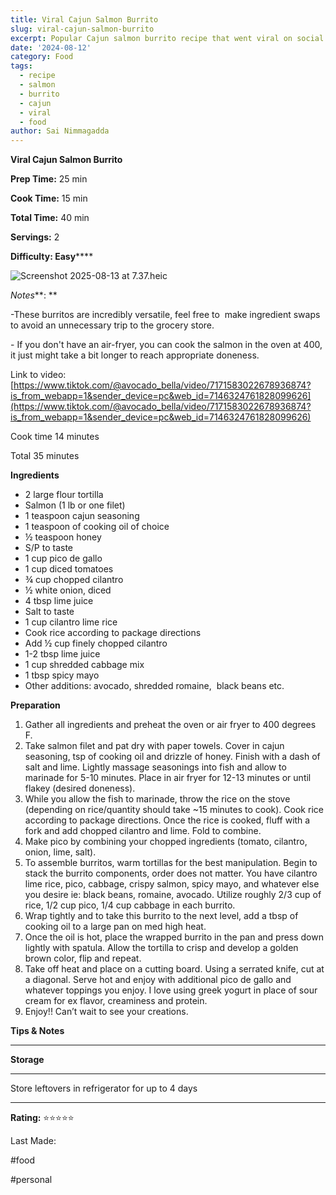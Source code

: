 ```yaml
---
title: Viral Cajun Salmon Burrito
slug: viral-cajun-salmon-burrito
excerpt: Popular Cajun salmon burrito recipe that went viral on social media
date: '2024-08-12'
category: Food
tags:
  - recipe
  - salmon
  - burrito
  - cajun
  - viral
  - food
author: Sai Nimmagadda
---
```


**Viral Cajun Salmon Burrito**

  


**Prep Time:** 25 min

**Cook Time:** 15 min

**Total Time:** 40 min

**Servings:** 2

**Difficulty: Easy******

  


![Screenshot 2025-08-13 at 7.37.heic](file:///Screenshot%202025-08-13%20at%207.37.heic)

  


_Notes_**: **

  


-These burritos are incredibly versatile, feel free to  make ingredient swaps to avoid an unnecessary trip to the grocery store. 

\- If you don't have an air-fryer, you can cook the salmon in the oven at 400, it just might take a bit longer to reach appropriate doneness.

Link to video: [https://www.tiktok.com/@avocado_bella/video/7171583022678936874?is_from_webapp=1&sender_device=pc&web_id=7146324761828099626](https://www.tiktok.com/@avocado_bella/video/7171583022678936874?is_from_webapp=1&sender_device=pc&web_id=7146324761828099626)

Cook time 14 minutes 

Total 35 minutes 

  


**Ingredients**

  


  * 2 large flour tortilla
  * Salmon (1 lb or one filet)
  * 1 teaspoon cajun seasoning 
  * 1 teaspoon of cooking oil of choice 
  * ½ teaspoon honey 
  * S/P to taste
  * 1 cup pico de gallo
  * 1 cup diced tomatoes 
  * ¾ cup chopped cilantro 
  * ½ white onion, diced
  * 4 tbsp lime juice
  * Salt to taste
  * 1 cup cilantro lime rice
  * Cook rice according to package directions
  * Add ½ cup finely chopped cilantro
  * 1-2 tbsp lime juice
  * 1 cup shredded cabbage mix
  * 1 tbsp spicy mayo 
  * Other additions: avocado, shredded romaine,  black beans etc. 

  


**Preparation**

  


  1. Gather all ingredients and preheat the oven or air fryer to 400 degrees F. 
  2. Take salmon filet and pat dry with paper towels. Cover in cajun seasoning, tsp of cooking oil and drizzle of honey. Finish with a dash of salt and lime. Lightly massage seasonings into fish and allow to marinade for 5-10 minutes. Place in air fryer for 12-13 minutes or until flakey (desired doneness).
  3. While you allow the fish to marinade, throw the rice on the stove (depending on rice/quantity should take ~15 minutes to cook). Cook rice according to package directions. Once the rice is cooked, fluff with a fork and add chopped cilantro and lime. Fold to combine. 
  4. Make pico by combining your chopped ingredients (tomato, cilantro, onion, lime, salt). 
  5. To assemble burritos, warm tortillas for the best manipulation. Begin to stack the burrito components, order does not matter. You have cilantro lime rice, pico, cabbage, crispy salmon, spicy mayo, and whatever else you desire ie: black beans, romaine, avocado. Utilize roughly 2/3 cup of rice, 1/2 cup pico, 1/4 cup cabbage in each burrito.
  6. Wrap tightly and to take this burrito to the next level, add a tbsp of cooking oil to a large pan on med high heat.  
  7. Once the oil is hot, place the wrapped burrito in the pan and press down lightly with spatula. Allow the tortilla to crisp and develop a golden brown color, flip and repeat. 
  8. Take off heat and place on a cutting board. Using a serrated knife, cut at a diagonal. Serve hot and enjoy with additional pico de gallo and whatever toppings you enjoy. I love using greek yogurt in place of sour cream for ex flavor, creaminess and protein. 
  9. Enjoy!! Can’t wait to see your creations. 

  


**Tips & Notes**

****  


  


**Storage**

****  


Store leftovers in refrigerator for up to 4 days

****  


**Rating:** ⭐⭐⭐⭐⭐

  


Last Made: 

  


#food

#personal

  

